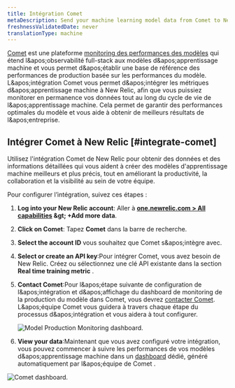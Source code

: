 ```yaml
---
title: Intégration Comet
metaDescription: Send your machine learning model data from Comet to New Relic to understand your model's performance.
freshnessValidatedDate: never
translationType: machine
---
```


[Comet](https://www.comet.ml/site/) est une plateforme [monitoring des performances des modèles](/docs/alerts-applied-intelligence/mlops/get-started/intro-mlops/) qui étend l&amp;apos;observabilité full-stack aux modèles d&amp;apos;apprentissage machine et vous permet d&amp;apos;établir une base de référence des performances de production basée sur les performances du modèle. L&amp;apos;intégration Comet vous permet d&amp;apos;intégrer les métriques d&amp;apos;apprentissage machine à New Relic, afin que vous puissiez monitorer en permanence vos données tout au long du cycle de vie de l&amp;apos;apprentissage machine. Cela permet de garantir des performances optimales du modèle et vous aide à obtenir de meilleurs résultats de l&amp;apos;entreprise.

## Intégrer Comet à New Relic [#integrate-comet]

Utilisez l&apos;intégration Comet de New Relic pour obtenir des données et des informations détaillées qui vous aident à créer des modèles d&apos;apprentissage machine meilleurs et plus précis, tout en améliorant la productivité, la collaboration et la visibilité au sein de votre équipe.

Pour configurer l’intégration, suivez ces étapes :

1. <DNT>**Log into your New Relic account**</DNT>: Aller à <DNT>**[one.newrelic.com &gt; All capabilities](https://one.newrelic.com/all-capabilities) &amp;gt; +Add more data**</DNT>.

2. <DNT>**Click on Comet**</DNT>: Tapez <DNT>**Comet**</DNT> dans la barre de recherche.

3. <DNT>**Select the account ID**</DNT> vous souhaitez que Comet s&amp;apos;intègre avec.

4. <DNT>**Select or create an API key**</DNT>:Pour intégrer Comet, vous avez besoin de New Relic<InlinePopover type="licenseKey" />. Créez ou sélectionnez une clé API existante dans la section <DNT>**Real time training metric**</DNT> .

5. <DNT>**Contact Comet**</DNT>:Pour l&amp;apos;étape suivante de configuration de l&amp;apos;intégration et d&amp;apos;affichage du dashboard de monitoring de la production du modèle dans Comet, vous devrez [contacter Comet](mailto:sales@comet.ml). L&amp;apos;équipe Comet vous guidera à travers chaque étape du processus d&amp;apos;intégration et vous aidera à tout configurer.

   <img title="Model Production Monitoring dashboard" alt="Model Production Monitoring dashboard." src="/images/model-performance-monitoring_screenshot-full_comet-UI.webp" />

6. <DNT>**View your data**</DNT>:Maintenant que vous avez configuré votre intégration, vous pouvez commencer à suivre les performances de vos modèles d&amp;apos;apprentissage machine dans un [dashboard](/docs/query-your-data/explore-query-data/dashboards/introduction-dashboards/) dédié, généré automatiquement par l&amp;apos;équipe de Comet .

<img title="Comet dashboard" alt="Comet dashboard." src="/images/model-performance-monitoring_screenshot-full_comet-dashboard-new-relic.webp" />

<InstallFeedback />